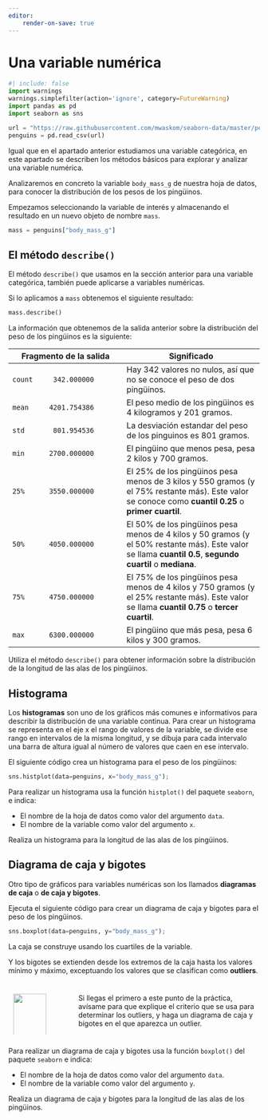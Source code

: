 ```yaml
---
editor:
    render-on-save: true
---
```



# Una variable numérica {#sec-1numerical}
```python
#| include: false
import warnings
warnings.simplefilter(action='ignore', category=FutureWarning)
import pandas as pd
import seaborn as sns

url = "https://raw.githubusercontent.com/mwaskom/seaborn-data/master/penguins.csv"
penguins = pd.read_csv(url)
```


Igual que en el apartado anterior estudiamos una variable categórica, en este apartado se describen los métodos básicos para explorar y analizar una variable numérica. 

Analizaremos en concreto la variable `body_mass_g` de nuestra hoja de datos, para conocer la distribución de los pesos de los pingüinos.

Empezamos seleccionando la variable de interés y almacenando el resultado en un nuevo objeto de nombre `mass`. 

```python
mass = penguins["body_mass_g"]
```

## El método `describe()` {#sec-1numerical-describe}

El método `describe()` que usamos en la sección anterior para una variable categórica, también puede aplicarse a variables numéricas. 

Si lo aplicamos a `mass` obtenemos el siguiente resultado:

```python
mass.describe()
```

La información que obtenemos de la salida anterior sobre la distribución del peso de los pingüinos es la siguiente:

Fragmento de la salida | Significado
----- | ------
`count     342.000000` | Hay 342 valores no nulos, así que no se conoce el peso de dos pingüinos.
`mean     4201.754386` | El peso medio de los pingüinos es $4$ kilogramos y $201$ gramos.
`std       801.954536` | La desviación estandar del peso de los pinguinos es $801$ gramos.
`min      2700.000000` | El pingüino que menos pesa, pesa $2$ kilos y $700$ gramos.
`25%      3550.000000` | El $25\%$ de los pingüinos pesa menos de $3$ kilos y $550$ gramos (y el $75\%$ restante más). Este valor se conoce como __cuantil 0.25__ o __primer cuartil__.
`50%      4050.000000` | El $50\%$ de los pingüinos pesa menos de $4$ kilos y $50$ gramos (y el $50\%$ restante más).  Este valor se llama  __cuantil 0.5__, __segundo cuartil__ o __mediana__.
`75%      4750.000000` | El $75\%$ de los pingüinos pesa menos de $4$ kilos y $750$ gramos (y el $25\%$ restante más).  Este valor se llama __cuantil 0.75__ o __tercer cuartil__.
`max      6300.000000` | El pingüino que más pesa, pesa $6$ kilos y $300$ gramos. 


:::{#exr-1numerical-describe}
Utiliza el método `describe()` para obtener información sobre la distribución de la longitud de las alas de los pingüinos.
:::


<!-- ```{python}
mass_sorted = mass.sort_values()
```
-->
<!-- ```{python}
mass_sorted[84:94] 
```-->
<!-- ```{python}
mass_sorted[255:265]
```  -->


## Histograma {#sec-1numerical-histogram}

<!-- - [ ] En `pandas` están `Dataframe.plot.hist()` y `Dataframe.hist()` -->

Los __histogramas__ son uno de los gráficos más comunes e informativos para describir la distribución de una variable continua. Para crear un histograma se representa en el eje x el rango de valores de la variable, se divide ese rango en intervalos de la misma longitud, y se dibuja para cada intervalo una barra de altura igual al número de valores que caen en ese intervalo. 

El siguiente código crea un histograma para el peso de los pingüinos:

```python
sns.histplot(data=penguins, x="body_mass_g");
```

::: {.callout-note}
Para realizar un histograma usa la función `histplot()` del paquete `seaborn`, e indica:

- El nombre de la hoja de datos como valor del argumento `data`.
- El nombre de la variable como valor del argumento `x`.
:::


:::{#exr-1numerical-histplot}
Realiza un histograma para la longitud de las alas de los pingüinos.
:::


## Diagrama de caja y bigotes {#sec-1numerical-boxplot}

<!-- - [ ] En `pandas` están `Dataframe.plot.box()` y `Dataframe.boxplot()` -->

Otro tipo de gráficos para variables numéricas son los llamados __diagramas de caja__ o __de caja y bigotes__.


Ejecuta el siguiente código para crear un diagrama de caja y bigotes para el peso de los pingüinos.
```python
sns.boxplot(data=penguins, y="body_mass_g");
```

La caja se construye usando los cuartiles de la variable. 

Y los bigotes se extienden desde los extremos de la caja hasta los valores mínimo y máximo, exceptuando los valores que se clasifican como __outliers__. 


::::: {.content-visible when-format="html" style="background-color:transparent;padding:10px"}
:::: {.columns}

::: {.column width="15%"}
![](../img/easter-egg.png){width="100%"}
:::

::: {.column width="5%"}
<!-- empty column to create gap -->
:::

::: {.column width="80%"}
Si llegas el primero a este punto de la práctica, avísame para que explique el criterio que se usa para determinar los outliers, y haga un diagrama de caja y bigotes en el que aparezca un outlier.
:::
::::
:::::

<!-- > The box shows the quartiles of the dataset while the whiskers extend to show the rest of the distribution, except for points that are determined to be “outliers” using a method that is a function of the inter-quartile range. -->


::: {.callout-note}
Para realizar un diagrama de caja y bigotes usa la función `boxplot()` del paquete `seaborn` e indica:

- El nombre de la hoja de datos como valor del argumento `data`.
- El nombre de la variable como valor del argumento `y`.
:::

:::{#exr-1numerical-boxplot}
Realiza un diagrama de caja y bigotes para la longitud de las alas de los pingüinos.
:::



